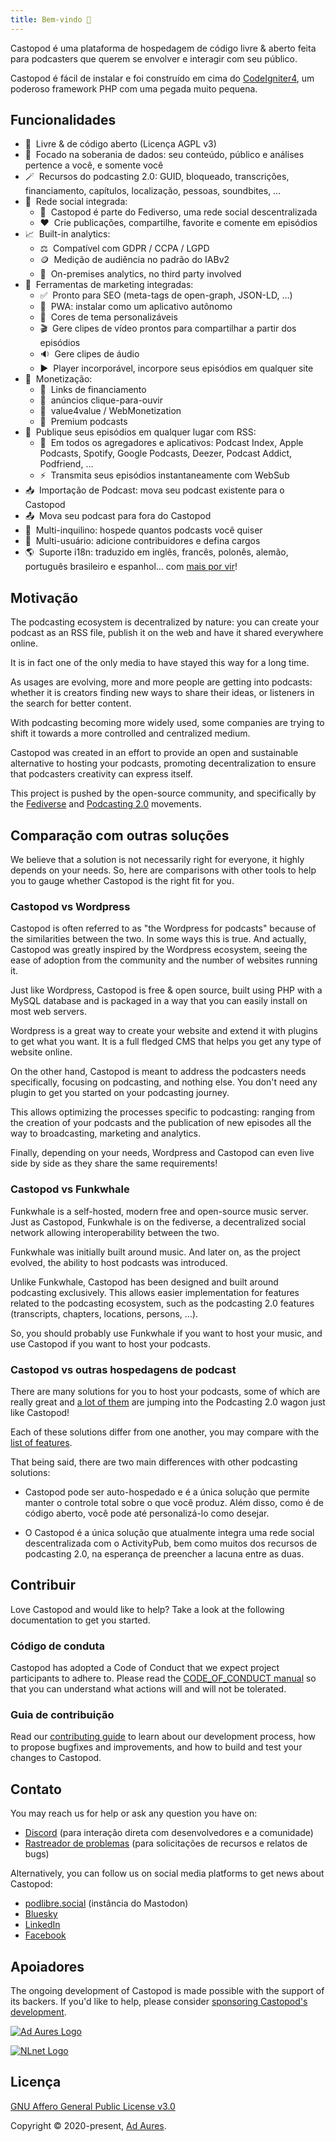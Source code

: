 ```yaml
---
title: Bem-vindo 👋
---
```



Castopod é uma plataforma de hospedagem de código livre & aberto feita para
podcasters que querem se envolver e interagir com seu público.

Castopod é fácil de instalar e foi construído em cima do
[CodeIgniter4](https://codeigniter.com/), um poderoso framework PHP com uma
pegada muito pequena.

<LinkCard title="Instalar" href="./getting-started/install" />

## Funcionalidades

- 🌱  Livre & de código aberto (Licença AGPL v3)
- 🔐  Focado na soberania de dados: seu conteúdo, público e análises
  pertence a você, e somente você
- 🪄  Recursos do podcasting 2.0: GUID, bloqueado, transcrições,
  financiamento, capítulos, localização, pessoas, soundbites, …
- 💬  Rede social integrada:
  - 🚀  Castopod é parte do Fediverso, uma rede social descentralizada
  - ❤️  Crie publicações, compartilhe, favorite e comente em episódios
- 📈  Built-in analytics:
  - ⚖️  Compatível com GDPR / CCPA / LGPD
  - 🪙  Medição de audiência no padrão do IABv2
  - 🏡  On-premises analytics, no third party involved
- 📢  Ferramentas de marketing integradas:
  - ✅  Pronto para SEO (meta-tags de open-graph, JSON-LD, …)
  - 📱  PWA: instalar como um aplicativo autônomo
  - 🎨  Cores de tema personalizáveis
  - 🎬  Gere clipes de vídeo prontos para compartilhar a partir dos
    episódios
  - 🔉  Gere clipes de áudio
  - ▶️  Player incorporável, incorpore seus episódios em qualquer site
- 💸  Monetização:
  - 🔗  Links de financiamento
  - 📲  anúncios clique-para-ouvir
  - 🤝  value4value / WebMonetization
  - 💎  Premium podcasts
- 📡  Publique seus episódios em qualquer lugar com RSS:
  - 📱  Em todos os agregadores e aplicativos: Podcast Index, Apple
    Podcasts, Spotify, Google Podcasts, Deezer, Podcast Addict, Podfriend, …
  - ⚡  Transmita seus episódios instantaneamente com WebSub
- 📥  Importação de Podcast: mova seu podcast existente para o Castopod
- 📤  Mova seu podcast para fora do Castopod
- 🔀  Multi-inquilino: hospede quantos podcasts você quiser
- 👥  Multi-usuário: adicione contribuidores e defina cargos
- 🌎  Suporte i18n: traduzido em inglês, francês, polonês, alemão,
  português brasileiro e espanhol… com
  [mais por vir](https://translate.castopod.org)!

## Motivação

The podcasting ecosystem is decentralized by nature: you can create your podcast
as an RSS file, publish it on the web and have it shared everywhere online.

It is in fact one of the only media to have stayed this way for a long time.

As usages are evolving, more and more people are getting into podcasts: whether
it is creators finding new ways to share their ideas, or listeners in the search
for better content.

With podcasting becoming more widely used, some companies are trying to shift it
towards a more controlled and centralized medium.

Castopod was created in an effort to provide an open and sustainable alternative
to hosting your podcasts, promoting decentralization to ensure that podcasters
creativity can express itself.

This project is pushed by the open-source community, and specifically by the
[Fediverse](https://fediverse.party/en/fediverse/) and
[Podcasting 2.0](https://podcastindex.org/) movements.

## Comparação com outras soluções

We believe that a solution is not necessarily right for everyone, it highly
depends on your needs. So, here are comparisons with other tools to help you to
gauge whether Castopod is the right fit for you.

### Castopod vs Wordpress

Castopod is often referred to as "the Wordpress for podcasts" because of the
similarities between the two. In some ways this is true. And actually, Castopod
was greatly inspired by the Wordpress ecosystem, seeing the ease of adoption
from the community and the number of websites running it.

Just like Wordpress, Castopod is free & open source, built using PHP with a
MySQL database and is packaged in a way that you can easily install on most web
servers.

Wordpress is a great way to create your website and extend it with plugins to
get what you want. It is a full fledged CMS that helps you get any type of
website online.

On the other hand, Castopod is meant to address the podcasters needs
specifically, focusing on podcasting, and nothing else. You don't need any
plugin to get you started on your podcasting journey.

This allows optimizing the processes specific to podcasting: ranging from the
creation of your podcasts and the publication of new episodes all the way to
broadcasting, marketing and analytics.

Finally, depending on your needs, Wordpress and Castopod can even live side by
side as they share the same requirements!

### Castopod vs Funkwhale

Funkwhale is a self-hosted, modern free and open-source music server. Just as
Castopod, Funkwhale is on the fediverse, a decentralized social network allowing
interoperability between the two.

Funkwhale was initially built around music. And later on, as the project
evolved, the ability to host podcasts was introduced.

Unlike Funkwhale, Castopod has been designed and built around podcasting
exclusively. This allows easier implementation for features related to the
podcasting ecosystem, such as the podcasting 2.0 features (transcripts,
chapters, locations, persons, …).

So, you should probably use Funkwhale if you want to host your music, and use
Castopod if you want to host your podcasts.

### Castopod vs outras hospedagens de podcast

There are many solutions for you to host your podcasts, some of which are really
great and [a lot of them](https://podcastindex.org/apps) are jumping into the
Podcasting 2.0 wagon just like Castopod!

Each of these solutions differ from one another, you may compare with the
[list of features](#features).

That being said, there are two main differences with other podcasting solutions:

- Castopod pode ser auto-hospedado e é a única solução que permite manter o
  controle total sobre o que você produz. Além disso, como é de código aberto,
  você pode até personalizá-lo como desejar.

- O Castopod é a única solução que atualmente integra uma rede social
  descentralizada com o ActivityPub, bem como muitos dos recursos de podcasting
  2.0, na esperança de preencher a lacuna entre as duas.

## Contribuir

Love Castopod and would like to help? Take a look at the following documentation
to get you started.

### Código de conduta

Castopod has adopted a Code of Conduct that we expect project participants to
adhere to. Please read the
[CODE_OF_CONDUCT manual](https://code.castopod.org/adaures/castopod/-/blob/beta/CODE_OF_CONDUCT.md)
so that you can understand what actions will and will not be tolerated.

### Guia de contribuição

Read our [contributing guide](../contributing/guidelines.md) to learn about our
development process, how to propose bugfixes and improvements, and how to build
and test your changes to Castopod.

## Contato

You may reach us for help or ask any question you have on:

- [Discord](https://castopod.org/discord) (para interação direta com
  desenvolvedores e a comunidade)
- [Rastreador de problemas](https://code.castopod.org/adaures/castopod/-/issues)
  (para solicitações de recursos e relatos de bugs)

Alternatively, you can follow us on social media platforms to get news about
Castopod:

- [podlibre.social](https://podlibre.social/@Castopod) (instância do Mastodon)
- [Bluesky](https://bsky.app/profile/castopod.org)
- [LinkedIn](https://linkedin.com/company/castopod)
- [Facebook](https://www.facebook.com/castopod)

## Apoiadores

The ongoing development of Castopod is made possible with the support of its
backers. If you'd like to help, please consider
[sponsoring Castopod's development](https://opencollective.com/castopod/contribute).

[![Ad Aures Logo](../../../assets/images/sponsors/adaures.svg)](https://adaures.com/)

[![NLnet Logo](../../../assets/images/sponsors/nlnet.svg)](https://nlnet.nl/)

## Licença

[GNU Affero General Public License v3.0](https://choosealicense.com/licenses/agpl-3.0/)

Copyright © 2020-present, [Ad Aures](https://adaures.com/).
